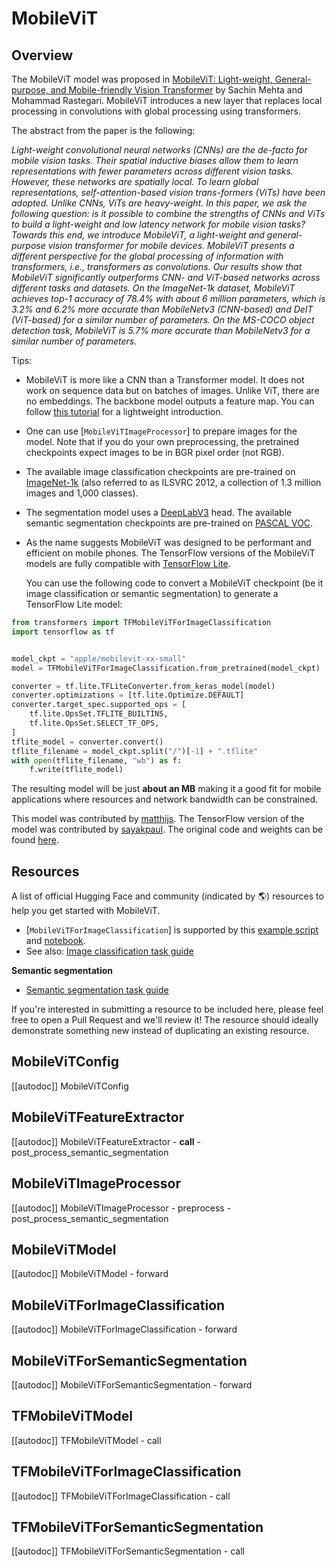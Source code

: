 <!--Copyright 2022 The HuggingFace Team. All rights reserved.

Licensed under the Apache License, Version 2.0 (the "License"); you may not use this file except in compliance with
the License. You may obtain a copy of the License at

http://www.apache.org/licenses/LICENSE-2.0

Unless required by applicable law or agreed to in writing, software distributed under the License is distributed on
an "AS IS" BASIS, WITHOUT WARRANTIES OR CONDITIONS OF ANY KIND, either express or implied. See the License for the
specific language governing permissions and limitations under the License.
-->

# MobileViT

## Overview

The MobileViT model was proposed in [MobileViT: Light-weight, General-purpose, and Mobile-friendly Vision Transformer](https://arxiv.org/abs/2110.02178) by Sachin Mehta and Mohammad Rastegari. MobileViT introduces a new layer that replaces local processing in convolutions with global processing using transformers.

The abstract from the paper is the following:

*Light-weight convolutional neural networks (CNNs) are the de-facto for mobile vision tasks. Their spatial inductive biases allow them to learn representations with fewer parameters across different vision tasks. However, these networks are spatially local. To learn global representations, self-attention-based vision trans-formers (ViTs) have been adopted. Unlike CNNs, ViTs are heavy-weight. In this paper, we ask the following question: is it possible to combine the strengths of CNNs and ViTs to build a light-weight and low latency network for mobile vision tasks? Towards this end, we introduce MobileViT, a light-weight and general-purpose vision transformer for mobile devices. MobileViT presents a different perspective for the global processing of information with transformers, i.e., transformers as convolutions. Our results show that MobileViT significantly outperforms CNN- and ViT-based networks across different tasks and datasets. On the ImageNet-1k dataset, MobileViT achieves top-1 accuracy of 78.4% with about 6 million parameters, which is 3.2% and 6.2% more accurate than MobileNetv3 (CNN-based) and DeIT (ViT-based) for a similar number of parameters. On the MS-COCO object detection task, MobileViT is 5.7% more accurate than MobileNetv3 for a similar number of parameters.*

Tips:

- MobileViT is more like a CNN than a Transformer model. It does not work on sequence data but on batches of images. Unlike ViT, there are no embeddings. The backbone model outputs a feature map. You can follow [this tutorial](https://keras.io/examples/vision/mobilevit) for a lightweight introduction.
- One can use [`MobileViTImageProcessor`] to prepare images for the model. Note that if you do your own preprocessing, the pretrained checkpoints expect images to be in BGR pixel order (not RGB).
- The available image classification checkpoints are pre-trained on [ImageNet-1k](https://huggingface.co/datasets/imagenet-1k) (also referred to as ILSVRC 2012, a collection of 1.3 million images and 1,000 classes).
- The segmentation model uses a [DeepLabV3](https://arxiv.org/abs/1706.05587) head. The available semantic segmentation checkpoints are pre-trained on [PASCAL VOC](http://host.robots.ox.ac.uk/pascal/VOC/).
- As the name suggests MobileViT was designed to be performant and efficient on mobile phones. The TensorFlow versions of the MobileViT models are fully compatible with [TensorFlow Lite](https://www.tensorflow.org/lite).

  You can use the following code to convert a MobileViT checkpoint (be it image classification or semantic segmentation) to generate a
  TensorFlow Lite model:

```py
from transformers import TFMobileViTForImageClassification
import tensorflow as tf


model_ckpt = "apple/mobilevit-xx-small"
model = TFMobileViTForImageClassification.from_pretrained(model_ckpt)

converter = tf.lite.TFLiteConverter.from_keras_model(model)
converter.optimizations = [tf.lite.Optimize.DEFAULT]
converter.target_spec.supported_ops = [
    tf.lite.OpsSet.TFLITE_BUILTINS,
    tf.lite.OpsSet.SELECT_TF_OPS,
]
tflite_model = converter.convert()
tflite_filename = model_ckpt.split("/")[-1] + ".tflite"
with open(tflite_filename, "wb") as f:
    f.write(tflite_model)
```

  The resulting model will be just **about an MB** making it a good fit for mobile applications where resources and network
  bandwidth can be constrained.


This model was contributed by [matthijs](https://huggingface.co/Matthijs). The TensorFlow version of the model was contributed by [sayakpaul](https://huggingface.co/sayakpaul). The original code and weights can be found [here](https://github.com/apple/ml-cvnets).

## Resources

A list of official Hugging Face and community (indicated by 🌎) resources to help you get started with MobileViT.

<PipelineTag pipeline="image-classification"/>

- [`MobileViTForImageClassification`] is supported by this [example script](https://github.com/huggingface/transformers/tree/main/examples/pytorch/image-classification) and [notebook](https://colab.research.google.com/github/huggingface/notebooks/blob/main/examples/image_classification.ipynb).
- See also: [Image classification task guide](./tasks/image_classification)

**Semantic segmentation**
- [Semantic segmentation task guide](./tasks/semantic_segmentation)

If you're interested in submitting a resource to be included here, please feel free to open a Pull Request and we'll review it! The resource should ideally demonstrate something new instead of duplicating an existing resource.

## MobileViTConfig

[[autodoc]] MobileViTConfig

## MobileViTFeatureExtractor

[[autodoc]] MobileViTFeatureExtractor
    - __call__
    - post_process_semantic_segmentation

## MobileViTImageProcessor

[[autodoc]] MobileViTImageProcessor
    - preprocess
    - post_process_semantic_segmentation

## MobileViTModel

[[autodoc]] MobileViTModel
    - forward

## MobileViTForImageClassification

[[autodoc]] MobileViTForImageClassification
    - forward

## MobileViTForSemanticSegmentation

[[autodoc]] MobileViTForSemanticSegmentation
    - forward

## TFMobileViTModel

[[autodoc]] TFMobileViTModel
    - call

## TFMobileViTForImageClassification

[[autodoc]] TFMobileViTForImageClassification
    - call

## TFMobileViTForSemanticSegmentation

[[autodoc]] TFMobileViTForSemanticSegmentation
    - call
